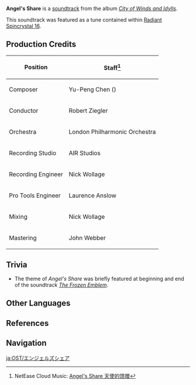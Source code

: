 {{About|the soundtrack|the location|Angel's Share}}
{{Soundtrack Infobox
|title          = Angel's Share
|image          = City of Winds and Idylls.png
|album          = City of Winds and Idylls
|disc           = 1
|number         = 11
|featured       = GENSHIN CONCERT 2021 "Melodies of an Endless Journey" (CD)
|featured2      =
|featured3      =
|featured_disc  = A
|featured_disc2 =
|featured_disc3 =
|youtube_id     = AALrH26HAmw
|youtube_time   = 815
|spotify_id     = 0MFky4zpOENxfUb35EK6rx
|played_in      = Interior
|during         = [[Angel's Share]]
|domain         =
|previous       = Knights of Favonius (Soundtrack)
|next           = Silhouette and Silk Steps
}}
'''Angel's Share''' is a [[soundtrack]] from the album ''[[City of Winds and Idylls]]''.

This soundtrack was featured as a tune contained within [[Radiant Spincrystal 16]].

==Production Credits==
{| class="wikitable" style="text-align:left; height:0.5em"
! Position
! Staff<ref>NetEase Cloud Music: [https://music.163.com/#/song?id=1481392263 Angel's Share 天使的馈赠]</ref>
|-
! Composer
| Yu-Peng Chen ({{zh|陈致逸}})
|-
! Conductor
| Robert Ziegler
|-
! Orchestra
| London Philharmonic Orchestra
|-
! Recording Studio
| AIR Studios
|-
! Recording Engineer
| Nick Wollage
|-
! Pro Tools Engineer
| Laurence Anslow
|-
! Mixing
| Nick Wollage
|-
! Mastering
| John Webber
|}

==Trivia==
* The theme of ''Angel's Share'' was briefly featured at beginning and end of the soundtrack ''[[The Frozen Emblem]]''.

==Other Languages==
{{Other Languages
|en      = Angel's Share
|zhs     = 天使的馈赠
|zhs_rm  = Tiānshǐ de Kuìzèng
|zht     = 天使的饋贈
|zht_rm  = Tiānshǐ de Kuìzèng
|zh_tl   = Angel's Gift
|ja      = エンジェルズシェア
|ja_rm   = Enjeruzu Shea
|ja_tl   = Angel's Share
|ko      = {{tt|천사|天使}}의 몫
|ko_rm   = Cheonsa-ui Mok
|ko_tl   = Angel's Share
|es      = Angel's Share<ref name="RS">{{Ref/Item|Radiant Spincrystal 16|note=Spanish, French, Russian, Thai, Vietnamese, German, Indonesian, Portuguese, Turkish}}</ref>
|fr      = Angel's Share<ref name="RS" />
|ru      = Angel's Share<ref name="RS" />
|th      = Angel's Share<ref name="RS" />
|vi      = Quà {{tt|Tặng|贈}} Của {{tt|Thiên Sứ|天使}}<ref name="RS" />
|vi_tl   = 
|de      = Angel's Share<ref name="RS" />
|id      = Angel's Share<ref name="RS" />
|pt      = Angel's Share<ref name="RS" />
|tr      = Angel's Share<ref name="RS" />
|it      = 
|it_tl   = 
}}

==References==
{{Reflist}}

==Navigation==
{{Soundtrack Navbox|City of Winds and Idylls}}

[[ja:OST/エンジェルズシェア]]